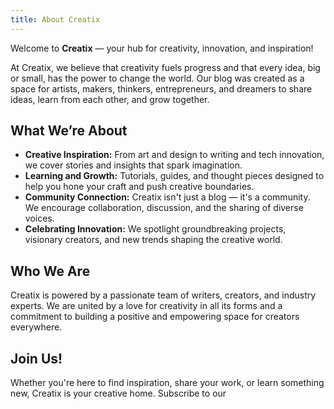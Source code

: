 ```yaml
---
title: About Creatix
---
```

Welcome to **Creatix** — your hub for creativity, innovation, and inspiration!

At Creatix, we believe that creativity fuels progress and that every idea, big or small, has the power to change the world. Our blog was created as a space for artists, makers, thinkers, entrepreneurs, and dreamers to share ideas, learn from each other, and grow together.

## What We’re About

- **Creative Inspiration:** From art and design to writing and tech innovation, we cover stories and insights that spark imagination.
- **Learning and Growth:** Tutorials, guides, and thought pieces designed to help you hone your craft and push creative boundaries.
- **Community Connection:** Creatix isn't just a blog — it's a community. We encourage collaboration, discussion, and the sharing of diverse voices.
- **Celebrating Innovation:** We spotlight groundbreaking projects, visionary creators, and new trends shaping the creative world.

## Who We Are

Creatix is powered by a passionate team of writers, creators, and industry experts. We are united by a love for creativity in all its forms and a commitment to building a positive and empowering space for creators everywhere.

## Join Us!

Whether you're here to find inspiration, share your work, or learn something new, Creatix is your creative home. Subscribe to our
